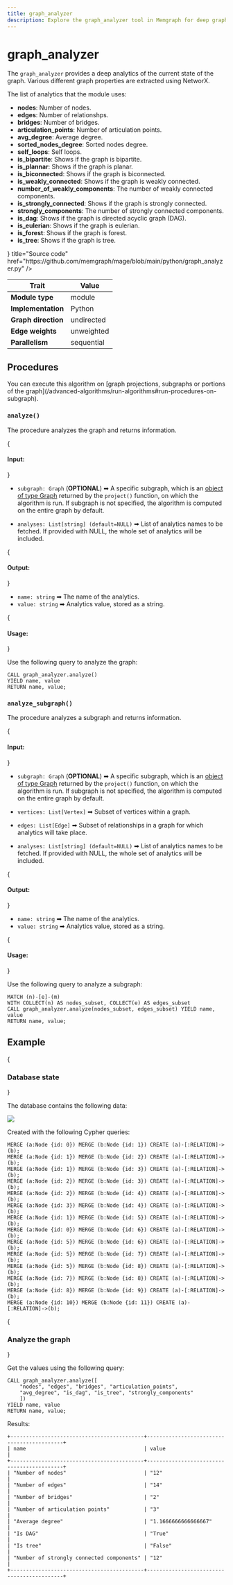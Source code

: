 ```yaml
---
title: graph_analyzer
description: Explore the graph_analyzer tool in Memgraph for deep graph analysis. Enhance your understanding of graph analysis techniques with tutorials and our documentation.
---
```



# graph_analyzer

The `graph_analyzer` provides a deep analytics of the current state of the
graph. Various different graph properties are extracted using NetworX.

The list of analytics that the module uses:

* **nodes**: Number of nodes.
* **edges**: Number of relationshps.
* **bridges**: Number of bridges.
* **articulation_points**: Number of articulation points.
* **avg_degree**: Average degree.
* **sorted_nodes_degree**: Sorted nodes degree.
* **self_loops**: Self loops.
* **is_bipartite**: Shows if the graph is bipartite.
* **is_plannar**: Shows if the graph is planar.
* **is_biconnected**: Shows if the graph is biconnected.
* **is_weakly_connected**: Shows if the graph is weakly connected.
* **number_of_weakly_components**: The number of weakly connected components.
* **is_strongly_connected**: Shows if the graph is strongly connected.
* **strongly_components**: The number of strongly connected components.
* **is_dag**: Shows if the graph is directed acyclic graph (DAG).
* **is_eulerian**: Shows if the graph is eulerian.
* **is_forest**: Shows if the graph is forest.
* **is_tree**: Shows if the graph is tree.

<Cards>
  <Cards.Card
    icon={<GitHub />}
    title="Source code"
    href="https://github.com/memgraph/mage/blob/main/python/graph_analyzer.py"
  />
</Cards>
  
| Trait               | Value      |
| ------------------- | ---------- |
| **Module type**     | module     |
| **Implementation**  | Python     |
| **Graph direction** | undirected |
| **Edge weights**    | unweighted |
| **Parallelism**     | sequential |

## Procedures

<Callout type="info">
You can execute this algorithm on [graph projections, subgraphs or portions of the graph](/advanced-algorithms/run-algorithms#run-procedures-on-subgraph).
</Callout>

### `analyze()`

The procedure analyzes the graph and returns information.

{<h4> Input: </h4>}

- `subgraph: Graph` (**OPTIONAL**) ➡ A specific subgraph, which is an [object of type Graph](/advanced-algorithms/run-algorithms#run-procedures-on-subgraph) returned by the `project()` function, on which the algorithm is run. 
If subgraph is not specified, the algorithm is computed on the entire graph by default.

- `analyses: List[string] (default=NULL)` ➡ List of analytics names to be fetched. If provided with NULL, the whole set of analytics will be included.

{<h4> Output: </h4>}

- `name: string` ➡ The name of the analytics.
- `value: string` ➡ Analytics value, stored as a string.

{<h4> Usage: </h4>}

Use the following query to analyze the graph:

```cypher
CALL graph_analyzer.analyze() 
YIELD name, value
RETURN name, value;
```

### `analyze_subgraph()`

The procedure analyzes a subgraph and returns information.

{<h4> Input: </h4>}

- `subgraph: Graph` (**OPTIONAL**) ➡ A specific subgraph, which is an [object of type Graph](/advanced-algorithms/run-algorithms#run-procedures-on-subgraph) returned by the `project()` function, on which the algorithm is run. 
If subgraph is not specified, the algorithm is computed on the entire graph by default.

- `vertices: List[Vertex]` ➡ Subset of vertices within a graph.
- `edges: List[Edge]` ➡ Subset of relationships in a graph for which analytics will take place.
- `analyses: List[string] (default=NULL)` ➡ List of analytics names to be fetched. If provided with NULL, the whole set of analytics will be included.

{<h4> Output: </h4>}

- `name: string` ➡ The name of the analytics.
- `value: string` ➡ Analytics value, stored as a string.

{<h4> Usage: </h4>}

Use the following query to analyze a subgraph:

```cypher
MATCH (n)-[e]-(m)
WITH COLLECT(n) AS nodes_subset, COLLECT(e) AS edges_subset
CALL graph_analyzer.analyze(nodes_subset, edges_subset) YIELD name, value
RETURN name, value;
```

## Example

<Steps>

{<h3> Database state </h3>} 

The database contains the following data: 

![](/pages/advanced-algorithms/available-algorithms/graph_analyzer/graph-analyzer-1.png)

Created with the following Cypher queries:

```cypher
MERGE (a:Node {id: 0}) MERGE (b:Node {id: 1}) CREATE (a)-[:RELATION]->(b);
MERGE (a:Node {id: 1}) MERGE (b:Node {id: 2}) CREATE (a)-[:RELATION]->(b);
MERGE (a:Node {id: 1}) MERGE (b:Node {id: 3}) CREATE (a)-[:RELATION]->(b);
MERGE (a:Node {id: 2}) MERGE (b:Node {id: 3}) CREATE (a)-[:RELATION]->(b);
MERGE (a:Node {id: 2}) MERGE (b:Node {id: 4}) CREATE (a)-[:RELATION]->(b);
MERGE (a:Node {id: 3}) MERGE (b:Node {id: 4}) CREATE (a)-[:RELATION]->(b);
MERGE (a:Node {id: 1}) MERGE (b:Node {id: 5}) CREATE (a)-[:RELATION]->(b);
MERGE (a:Node {id: 0}) MERGE (b:Node {id: 6}) CREATE (a)-[:RELATION]->(b);
MERGE (a:Node {id: 5}) MERGE (b:Node {id: 6}) CREATE (a)-[:RELATION]->(b);
MERGE (a:Node {id: 5}) MERGE (b:Node {id: 7}) CREATE (a)-[:RELATION]->(b);
MERGE (a:Node {id: 5}) MERGE (b:Node {id: 8}) CREATE (a)-[:RELATION]->(b);
MERGE (a:Node {id: 7}) MERGE (b:Node {id: 8}) CREATE (a)-[:RELATION]->(b);
MERGE (a:Node {id: 8}) MERGE (b:Node {id: 9}) CREATE (a)-[:RELATION]->(b);
MERGE (a:Node {id: 10}) MERGE (b:Node {id: 11}) CREATE (a)-[:RELATION]->(b);
```

{<h3> Analyze the graph </h3>} 

Get the values using the following query:

```cypher
CALL graph_analyzer.analyze([
    "nodes", "edges", "bridges", "articulation_points",
    "avg_degree", "is_dag", "is_tree", "strongly_components"
    ])
YIELD name, value
RETURN name, value;
```

Results:

```plaintext
+-------------------------------------------+-------------------------------------------+
| name                                      | value                                     |
+-------------------------------------------+-------------------------------------------+
| "Number of nodes"                         | "12"                                      |
| "Number of edges"                         | "14"                                      |
| "Number of bridges"                       | "2"                                       |
| "Number of articulation points"           | "3"                                       |
| "Average degree"                          | "1.1666666666666667"                      |
| "Is DAG"                                  | "True"                                    |
| "Is tree"                                 | "False"                                   |
| "Number of strongly connected components" | "12"                                      |
+-------------------------------------------+-------------------------------------------+
```

</Steps>
